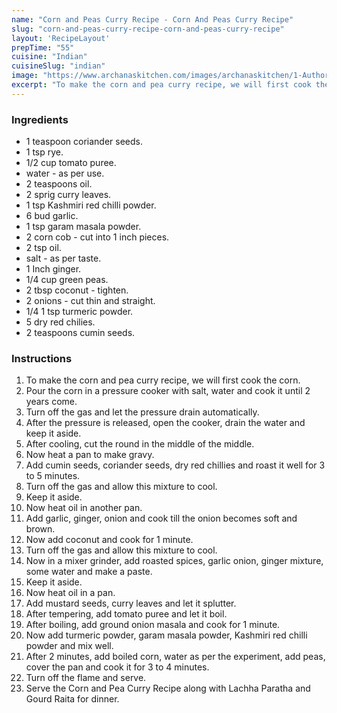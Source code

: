 ---
name: "Corn and Peas Curry Recipe - Corn And Peas Curry Recipe"
slug: "corn-and-peas-curry-recipe-corn-and-peas-curry-recipe"
layout: 'RecipeLayout'
prepTime: "55"
cuisine: "Indian"
cuisineSlug: "indian"
image: "https://www.archanaskitchen.com/images/archanaskitchen/1-Author/sibyl-archanaskitchen.com/Sweet_On_The_Cob_Corn_Peas_Curry_Recipe_Bhutte_Matar_Ki_Sabzi_8_1600.jpg"
excerpt: "To make the corn and pea curry recipe, we will first cook the corn"
---

### Ingredients

-  1 teaspoon coriander seeds.
-  1 tsp rye.
-  1/2 cup tomato puree.
-  water - as per use.
-  2 teaspoons oil.
-  2 sprig curry leaves.
-  1 tsp Kashmiri red chilli powder.
-  6 bud garlic.
-  1 tsp garam masala powder.
- 2 corn cob - cut into 1 inch pieces.
-  2 tsp oil.
-  salt - as per taste.
-  1 Inch ginger.
-  1/4 cup green peas.
-  2 tbsp coconut - tighten.
-  2 onions - cut thin and straight.
-  1/4 1 tsp turmeric powder.
-  5 dry red chilies.
-  2 teaspoons cumin seeds.

### Instructions

1. To make the corn and pea curry recipe, we will first cook the corn.
1. Pour the corn in a pressure cooker with salt, water and cook it until 2 years come.
1. Turn off the gas and let the pressure drain automatically.
1. After the pressure is released, open the cooker, drain the water and keep it aside.
1. After cooling, cut the round in the middle of the middle.
1. Now heat a pan to make gravy.
1. Add cumin seeds, coriander seeds, dry red chillies and roast it well for 3 to 5 minutes.
1. Turn off the gas and allow this mixture to cool.
1. Keep it aside.
1. Now heat oil in another pan.
1. Add garlic, ginger, onion and cook till the onion becomes soft and brown.
1. Now add coconut and cook for 1 minute.
1. Turn off the gas and allow this mixture to cool.
1. Now in a mixer grinder, add roasted spices, garlic onion, ginger mixture, some water and make a paste.
1. Keep it aside.
1. Now heat oil in a pan.
1. Add mustard seeds, curry leaves and let it splutter.
1. After tempering, add tomato puree and let it boil.
1. After boiling, add ground onion masala and cook for 1 minute.
1. Now add turmeric powder, garam masala powder, Kashmiri red chilli powder and mix well.
1. After 2 minutes, add boiled corn, water as per the experiment, add peas, cover the pan and cook it for 3 to 4 minutes.
1. Turn off the flame and serve.
1. Serve the Corn and Pea Curry Recipe along with Lachha Paratha and Gourd Raita for dinner.
